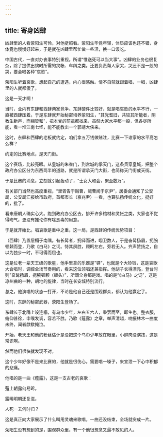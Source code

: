 ```yaml
---
---
---
```

title: 寄身凶肆
---




凶肆里的人看荥阳生可怜，对他挺照看。荥阳生毕竟年轻，体质应该也还不错，身体竟也慢慢好起来，于是就在凶肆里帮忙做一些活，换一口饭吃。

中国古代，一直对办丧事特别重视，所谓“惟送死可以当大事”。凶肆的业务也很复杂，除了提供出殡时所需的灵帐、车舆之类，还要负责帮人家哭，哭还不是一般的哭，要会唱各种“哀歌”。

荥阳生听着哀歌，想起自己的遭遇，内心很感触。情不自禁就跟着唱，一唱，凶肆里的人就都傻了。

这是一天才啊！

当时，业内有东肆和西肆两家竞争。东肆硬件比较好，就是唱哀歌的水平不行，一直被西肆压着。于是东肆就开始秘密培养荥阳生，"其党耆旧，共较其所能者，阴教生新声，而相赞和”，把本党的前辈都找来，虽然大家水平都一般，但各尽所能，看一堆江南七怪，能不能教出一个郭靖大侠来。

这时，东肆和西肆的老板就约定，咱们拿五万钱做赌注，比赛一下谁家的水平高怎么样？

约定的比赛地点，是天门街。

这个赛场，比较亮眼。从皇城的朱雀门，到宫城的承天门，这条贯穿皇城，把整个政府办公区分为东西两半的道路，就是所谓承天门大街，也简称天门街或天街。

于是比赛的消息，立刻就引起轰动了，“士女大和会，聚至数万”。

有关部门当然也高度重视，“里胥告于贼曹，贼曹闻于京尹”，居委会通知了公安局，公安局汇报给市政府，首都市长（京兆尹）一看，也算弘扬传统文化，挺好的，批了。

看来唐朝人确实心大。跑到政府办公区去，排开许多棺材和灵帐之类，大家也不觉得晦气，更没有推论你有啥恶毒的用意。

于是就开始比。唱哀歌是重中之重，这一局，是西肆的传统优势项目：

（西肆）乃置层榻于南隅，有长髯者，拥铎而进，翊卫数人，于是奋髯扬眉，扼腕顿颡而登，乃歌《白马》之词。恃其夙胜，顾眄左右，旁若无人。齐声赞扬之，自以为独步一时，不可得而屈也。

这是位老一辈天王级的歌星，他手里拿的乐器是"铎”，也就是个大铃铛，这是哀歌大合唱时，调控全场节奏用的，看来这位领唱还兼指挥。他胡子长得漂亮，登台时则"奋髯扬眉，扼腕顿颗（额头）”，所谓全身都是戏。唱的是“《白马》之词”，这是凉州曲的一种，胡地的旋律，当时在长安城特别流行。

总之，他演唱的状态一打开，不论是他自己还是围观群众，都认为他赢定了。

这时，东肆的秘密武器，荥阳生登场了。

东肆长于北隅上设连榻，有乌巾少年，左右五六人，秉罢而至，即生也。整衣服，俯仰甚徐，申喉发调，容若不胜。乃歌《薤露》之章，举声清越，响振林木一曲度未终，闻者歔欷掩泣。

开始，老天王和他的粉丝估计是没把这个乌巾少年放在眼里，小鲜肉没演技，这是常识啊。

然而他们很快就发现不对。

这个少年好像不是来比赛的，他就是很伤心，需要唱一嗓子，来宣泄一下心中积郁的悲痛。

他唱的是一曲《薤露》，这是一支古老的哀歌：

薤上朝露何易晞，

露晞明朝还复滋，

人死一去何时归？

这是真正向大家展示了什么叫用灵魂来歌唱。一曲还没结束，全场就突成一片。

荥阳生没有想到的是，围观群众里，有一个他很想念又最不敢见的人。